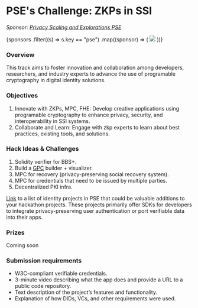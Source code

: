 
# PSE's Challenge: ZKPs in SSI

_Sponsor: [Privacy Scaling and Explorations PSE](https://pse.dev/en)_

<div className={styles.sponsorsGrid}>
  {sponsors
    .filter((s) => s.key == "pse")
    .map((sponsor) => (
      <img src={sponsor.logo} />
    ))}
</div>

### Overview

This track aims to foster innovation and collaboration among developers, researchers, and industry experts to advance the use of programable cryptography in digital identity solutions.

### Objectives

1. Innovate with ZKPs, MPC, FHE: Develop creative applications using programable cryptography to enhance privacy, security, and interoperability in SSI systems.
2. Collaborate and Learn: Engage with zkp experts to learn about best practices, existing tools, and solutions.

### Hack Ideas & Challenges

1. Solidity verifier for BBS+.
2. Build a [GPC](https://www.notion.so/6547d2e60c184ad0984f933672246e0b?pvs=21) builder + visualizer.
3. MPC for recovery (privacy-preserving social recovery system).
4. MPC for credentials that need to be issued by multiple parties.
5. Decentralized PKI infra.

[Link](https://pse-team.notion.site/PSE-x-DIF-Hackathon-1356b2848b1c4ba89f5aaf73d9ce0d53) to a list of identity projects in PSE that could be valuable additions to your hackathon projects. These projects primarily offer SDKs for developers to integrate privacy-preserving user authentication or port verifiable data into their apps.

### Prizes

Coming soon

### Submission requirements

- W3C-compliant verifiable credentials.
- 3-minute video describing what the app does and provide a URL to a public code repository.
- Text description of the project’s features and functionality.
- Explanation of how DIDs, VCs, and other requirements were used.
